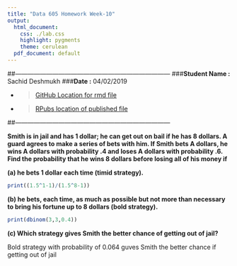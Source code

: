 ```yaml
---
title: "Data 605 Homework Week-10"
output:
  html_document:
    css: ./lab.css
    highlight: pygments
    theme: cerulean
  pdf_document: default
---
```


##---------------------------------------------------------------------------
###**Student Name :** Sachid Deshmukh
###**Date :** 04/02/2019

* > [GitHub Location for rmd 
file](https://github.com/mlforsachid/MSDSQ2Data605/blob/master/Week9/HW-9/SachidVijay.Deshmukh60.Rmd)

* > [RPubs location of published file](http://rpubs.com/sachid/Data605Week10HW)

##---------------------------------------------------------------------------

**Smith is in jail and has 1 dollar; he can get out on bail if he has 8 dollars. A guard agrees to make a series of bets with him. If Smith bets A dollars, he wins A dollars with probability .4 and loses A dollars with probability .6. Find the probability that he wins 8 dollars before losing all of his money if**

**(a) he bets 1 dollar each time (timid strategy).**

```r
print((1.5^1-1)/(1.5^8-1))

```
**(b) he bets, each time, as much as possible but not more than necessary to bring his fortune up to 8 dollars (bold strategy).**

```r
print(dbinom(3,3,0.4))

```

**(c) Which strategy gives Smith the better chance of getting out of jail?**

Bold strategy with probability of 0.064 guves Smith the better chance if getting out of jail
